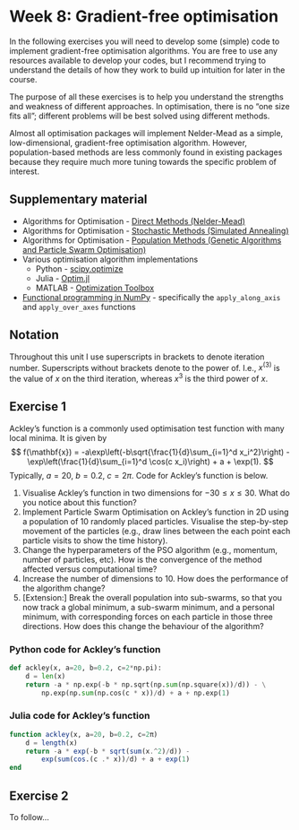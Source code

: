 # Week 8: Gradient-free optimisation

In the following exercises you will need to develop some (simple) code to implement gradient-free optimisation algorithms. You are free to use any resources available to develop your codes, but I recommend trying to understand the details of how they work to build up intuition for later in the course.

The purpose of all these exercises is to help you understand the strengths and weakness of different approaches. In optimisation, there is no "one size fits all"; different problems will be best solved using different methods.

Almost all optimisation packages will implement Nelder-Mead as a simple, low-dimensional, gradient-free optimisation algorithm. However, population-based methods are less commonly found in existing packages because they require much more tuning towards the specific problem of interest.

## Supplementary material

- Algorithms for Optimisation - [Direct Methods (Nelder-Mead)](https://algorithmsbook.com/optimization/files/chapter-7.pdf)
- Algorithms for Optimisation - [Stochastic Methods (Simulated Annealing)](https://algorithmsbook.com/optimization/files/chapter-8.pdf)
- Algorithms for Optimisation - [Population Methods (Genetic Algorithms and Particle Swarm Optimisation)](https://algorithmsbook.com/optimization/files/chapter-9.pdf)
- Various optimisation algorithm implementations
  - Python - [scipy.optimize](https://docs.scipy.org/doc/scipy/reference/optimize.html)
  - Julia - [Optim.jl](https://julianlsolvers.github.io/Optim.jl/stable/)
  - MATLAB - [Optimization Toolbox](https://uk.mathworks.com/help/optim/)
- [Functional programming in NumPy](https://numpy.org/doc/2.1/reference/routines.functional.html) - specifically the `apply_along_axis` and `apply_over_axes` functions

## Notation

Throughout this unit I use superscripts in brackets to denote iteration number. Superscripts without brackets denote to the power of. I.e., $x^{(3)}$ is the value of $x$ on the third iteration, whereas $x^3$ is the third power of $x$.

## Exercise 1

Ackley's function is a commonly used optimisation test function with many local minima. It is given by
$$
f(\mathbf{x}) = -a\exp\left(-b\sqrt{\frac{1}{d}\sum_{i=1}^d x_i^2}\right) - \exp\left(\frac{1}{d}\sum_{i=1}^d \cos(c x_i)\right) + a + \exp(1).
$$
Typically, $a=20$, $b=0.2$, $c=2\pi$. Code for Ackley's function is below.

1. Visualise Ackley's function in two dimensions for $-30\le x\le 30$. What do you notice about this function?
2. Implement Particle Swarm Optimisation on Ackley's function in 2D using a population of 10 randomly placed particles. Visualise the step-by-step movement of the particles (e.g., draw lines between the each point each particle visits to show the time history).
3. Change the hyperparameters of the PSO algorithm (e.g., momentum, number of particles, etc). How is the convergence of the method affected versus computational time?
4. Increase the number of dimensions to 10. How does the performance of the algorithm change?
5. \[Extension:\] Break the overall population into sub-swarms, so that you now track a global minimum, a sub-swarm minimum, and a personal minimum, with corresponding forces on each particle in those three directions. How does this change the behaviour of the algorithm?

### Python code for Ackley's function

```python
def ackley(x, a=20, b=0.2, c=2*np.pi):
    d = len(x)
    return -a * np.exp(-b * np.sqrt(np.sum(np.square(x))/d)) - \
        np.exp(np.sum(np.cos(c * x))/d) + a + np.exp(1)
```

### Julia code for Ackley's function

```julia
function ackley(x, a=20, b=0.2, c=2π)
    d = length(x)
    return -a * exp(-b * sqrt(sum(x.^2)/d)) - 
        exp(sum(cos.(c .* x))/d) + a + exp(1)
end
```

## Exercise 2

To follow...
